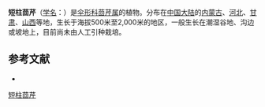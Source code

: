 {{NoteTA|G1=LS}}
{{Speciesbox
| name = 短柱茴芹
| status = 
| status_system = 
| image = 
| genus = Pimpinella
| species = brachystyla
| authority = Hand. - Mazz.
}}

'''短柱茴芹'''（[[学名|学名]]：{{lang|la|''Pimpinella brachystyla''}}）是[[伞形科|伞形科]][[茴芹属|茴芹属]]的植物。分布在[[中国大陆|中国大陆]]的[[内蒙古|内蒙古]]、[[河北|河北]]、[[甘肃|甘肃]]、[[山西|山西]]等地，生长于海拔500米至2,000米的地区，一般生长在潮湿谷地、沟边或坡地上，目前尚未由人工引种栽培。

== 参考文献 ==
<div class="references-small">
* {{cite web| url =http://www.bioinfo.cn/db05/KmzwSpecies.php?action=view&id=29798| title =短柱茴芹| work =《中国高等植物数据库全库》| publisher =中国科学院微生物研究所| author =昆明植物研究所| accessdate =2009-02-26| deadurl =yes| archiveurl =https://web.archive.org/web/20160305015350/http://www.bioinfo.cn/db05/KmzwSpecies.php?action=view&id=29798| archivedate =2016-03-05}}
</div>
{{Taxonbar|from=Q15232770}}

[[Category:茴芹属|短柱茴芹]]


{{Apiales-stub}}
